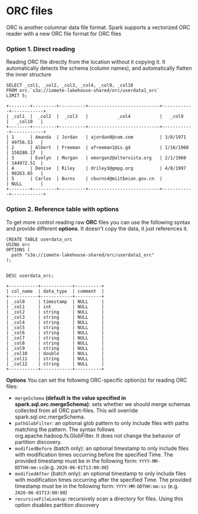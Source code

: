 # ORC files

ORC is another columnar data file format. Spark supports a vectorized ORC reader with a new ORC file format for ORC files


###   Option 1. Direct reading 

Reading ORC file directly from the location without it copying it. It automatically detects the schema (column names), and automatically flatten the inner structure


```postgresql
SELECT _col1, _col2, _col3, _col4, _col9, _col10 
FROM orc.`s3a://iomete-lakehouse-shared/orc/userdata1_orc`
LIMIT 5;

+--------+---------+----------+---------------------------+------------+------------+
| _col1  |  _col2  |  _col3   |           _col4           |   _col9    |   _col10   |
+--------+---------+----------+---------------------------+------------+------------+
| 1      | Amanda  | Jordan   | ajordan0@com.com          | 3/8/1971   | 49756.53   |
| 2      | Albert  | Freeman  | afreeman1@is.gd           | 1/16/1968  | 150280.17  |
| 3      | Evelyn  | Morgan   | emorgan2@altervista.org   | 2/1/1960   | 144972.51  |
| 4      | Denise  | Riley    | driley3@gmpg.org          | 4/8/1997   | 90263.05   |
| 5      | Carlos  | Burns    | cburns4@miitbeian.gov.cn  |            | NULL       |
+--------+---------+----------+---------------------------+------------+------------+
```


###   Option 2. Reference table with options 

To get more control reading raw **ORC** files you can use the following syntax and provide different **options**. It doesn't copy the data, it just references it.

```postgresql
CREATE TABLE userdata_orc
USING orc
OPTIONS (
  path "s3a://iomete-lakehouse-shared/orc/userdata1_orc"
);

  
DESC userdata_orc;

+-----------+------------+----------+
| col_name  | data_type  | comment  |
+-----------+------------+----------+
| _col0     | timestamp  | NULL     |
| _col1     | int        | NULL     |
| _col2     | string     | NULL     |
| _col3     | string     | NULL     |
| _col4     | string     | NULL     |
| _col5     | string     | NULL     |
| _col6     | string     | NULL     |
| _col7     | string     | NULL     |
| _col8     | string     | NULL     |
| _col9     | string     | NULL     |
| _col10    | double     | NULL     |
| _col11    | string     | NULL     |
| _col12    | string     | NULL     |
+-----------+------------+----------+
```

 **Options**
You can set the following ORC-specific option(s) for reading ORC files:

  *  `mergeSchema` **(default is the value specified in spark.sql.orc.mergeSchema)**: sets whether we should merge schemas collected from all ORC part-files. This will override spark.sql.orc.mergeSchema.
  *  `pathGlobFilter`: an optional glob pattern to only include files with paths matching the pattern. The syntax follows org.apache.hadoop.fs.GlobFilter. It does not change the behavior of partition discovery.
  *  `modifiedBefore` (batch only): an optional timestamp to only include files with modification times occurring before the specified Time. The provided timestamp must be in the following form: `YYYY-MM-DDTHH:mm:ss`(e.g. `2020-06-01T13:00:00`)
  *  `modifiedAfter` (batch only): an optional timestamp to only include files with modification times occurring after the specified Time. The provided timestamp must be in the following form: `YYYY-MM-DDTHH:mm:ss` (e.g. `2020-06-01T13:00:00`)
  *  `recursiveFileLookup`: recursively scan a directory for files. Using this option disables partition discovery